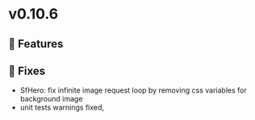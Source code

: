 
<Meta title="Releases/v0.10.6 - latest/Change log" />

# v0.10.6
## 🚀 Features

## 🐛 Fixes

- SfHero: fix infinite image request loop by removing css variables for background image
- unit tests warnings fixed,
